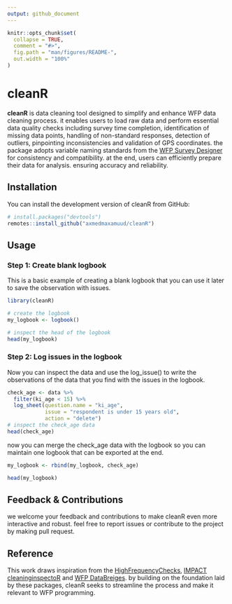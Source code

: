 ```yaml
---
output: github_document
---
```


<!-- README.md is generated from README.Rmd. Please edit that file -->

```r
knitr::opts_chunk$set(
  collapse = TRUE,
  comment = "#>",
  fig.path = "man/figures/README-",
  out.width = "100%"
)
```

# cleanR

<!-- badges: start -->

<!-- badges: end -->

**cleanR** is data cleaning tool designed to simplify and enhance WFP data cleaning process. it enables users to load raw data and perform essential data quality checks including survey time completion, identification of missing data points, handling of non-standard responses, detection of outliers, pinpointing inconsistencies and validation of GPS coordinates. the package adopts variable naming standards from the [WFP Survey Designer](https://www.surveydesigner.vam.wfp.org/) for consistency and compatibility. at the end, users can efficiently prepare their data for analysis. ensuring accuracy and reliability.

## Installation

You can install the development version of cleanR from GitHub:

``` r
# install.packages("devtools")
remotes::install_github("axmedmaxamuud/cleanR")
```

## Usage

### Step 1: Create blank logbook

This is a basic example of creating a blank logbook that you can use it later to save the observation with issues.

```r
library(cleanR)

# create the logbook
my_logbook <- logbook()

# inspect the head of the logbook
head(my_logbook)

```

### Step 2: Log issues in the logbook

Now you can inspect the data and use the log_issue() to write the observations of the data that you find with the issues in the logbook.

```r
check_age <- data %>% 
  filter(ki_age < 15) %>% 
  log_sheet(question.name = "ki_age",
            issue = "respondent is under 15 years old",
            action = "delete")
# inspect the check_age data
head(check_age)

```

now you can merge the check_age data with the logbook so you can maintain one logbook that can be exported at the end.

```r
my_logbook <- rbind(my_logbook, check_age)

head(my_logbook)
```

## Feedback & Contributions

we welcome your feedback and contributions to make cleanR even more interactive and robust. feel free to report issues or contribute to the project by making pull request.


## Reference

This work draws inspiration from the [HighFrequencyChecks](https://unhcr.github.io/HighFrequencyChecks/docs/), [IMPACT cleaninginspectoR](https://github.com/impact-initiatives/cleaninginspectoR) and [WFP DataBreiges](https://databridges.vam.wfp.org/). by building on the foundation laid by these packages, cleanR seeks to streamline the process and make it relevant to WFP programming.



